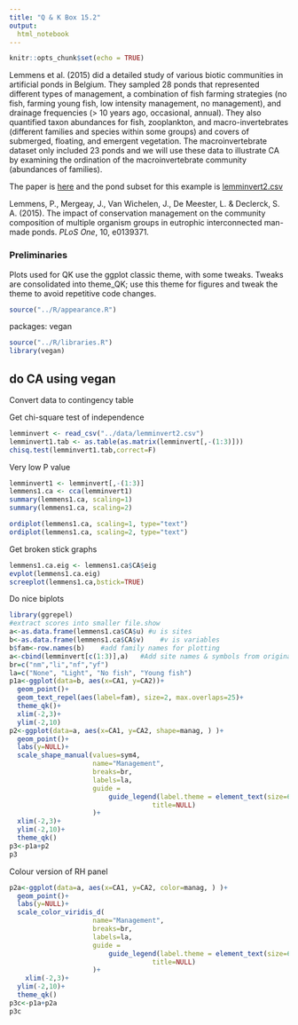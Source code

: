 ```yaml
---
title: "Q & K Box 15.2"
output:
  html_notebook
---
```


```r
knitr::opts_chunk$set(echo = TRUE)
```

Lemmens et al. (2015) did a detailed study of various biotic communities in artificial ponds in Belgium. They sampled 28 ponds that represented different types of management, a combination of fish farming strategies (no fish, farming young fish, low intensity management, no management), and drainage frequencies (\> 10 years ago, occasional, annual). They also quantified taxon abundances for fish, zooplankton, and macro-invertebrates (different families and species within some groups) and covers of submerged, floating, and emergent vegetation. The macroinvertebrate dataset only included 23 ponds and we will use these data to illustrate CA by examining the ordination of the macroinvertebrate community (abundances of families).

The paper is [here](https://doi.org/10.1371/journal.pone.0139371) and the pond subset for this example is [lemminvert2.csv](../data/lemminvert2.csv)

Lemmens, P., Mergeay, J., Van Wichelen, J., De Meester, L. & Declerck, S. A. (2015). The impact of conservation management on the community composition of multiple organism groups in eutrophic interconnected man-made ponds. *PLoS One*, 10, e0139371.

### Preliminaries

Plots used for QK use the ggplot classic theme, with some tweaks. Tweaks are consolidated into theme_QK; use this theme for figures and tweak the theme to avoid repetitive code changes.

```r
source("../R/appearance.R")
```

packages: vegan

```r
source("../R/libraries.R")
library(vegan)
```

## do CA using vegan
Convert data to contingency table

Get chi-square test of independence
```r
lemminvert <- read_csv("../data/lemminvert2.csv")
lemminvert1.tab <- as.table(as.matrix(lemminvert[,-(1:3)]))
chisq.test(lemminvert1.tab,correct=F)
```

Very low P value

```r
lemminvert1 <- lemminvert[,-(1:3)]
lemmens1.ca <- cca(lemminvert1)
summary(lemmens1.ca, scaling=1)
summary(lemmens1.ca, scaling=2)
```

```r
ordiplot(lemmens1.ca, scaling=1, type="text")
ordiplot(lemmens1.ca, scaling=2, type="text")
```

Get broken stick graphs

```r
lemmens1.ca.eig <- lemmens1.ca$CA$eig
evplot(lemmens1.ca.eig)
screeplot(lemmens1.ca,bstick=TRUE)
```

Do nice biplots

```r
library(ggrepel)
#extract scores into smaller file.show
a<-as.data.frame(lemmens1.ca$CA$u) #u is sites
b<-as.data.frame(lemmens1.ca$CA$v)    #v is variables
b$fam<-row.names(b)    #add family names for plotting
a<-cbind(lemminvert[c(1:3)],a)   #Add site names & symbols from original data file
br=c("nm","li","nf","yf")
la=c("None", "Light", "No fish", "Young fish")
p1a<-ggplot(data=b, aes(x=CA1, y=CA2))+
  geom_point()+
  geom_text_repel(aes(label=fam), size=2, max.overlaps=25)+
  theme_qk()+
  xlim(-2,3)+
  ylim(-2,10)
p2<-ggplot(data=a, aes(x=CA1, y=CA2, shape=manag, ) )+
  geom_point()+
  labs(y=NULL)+
  scale_shape_manual(values=sym4,
                     name="Management",
                     breaks=br,
                     labels=la,
                     guide =
                         guide_legend(label.theme = element_text(size=6),
                                    title=NULL)
                     )+
  xlim(-2,3)+
  ylim(-2,10)+
  theme_qk()
p3<-p1a+p2
p3
```

Colour version of RH panel

```r
p2a<-ggplot(data=a, aes(x=CA1, y=CA2, color=manag, ) )+
  geom_point()+
  labs(y=NULL)+
  scale_color_viridis_d(
                     name="Management",
                     breaks=br,
                     labels=la,
                     guide =
                         guide_legend(label.theme = element_text(size=6),
                                    title=NULL)
                     )+
    xlim(-2,3)+
  ylim(-2,10)+
  theme_qk()
p3c<-p1a+p2a
p3c
```
